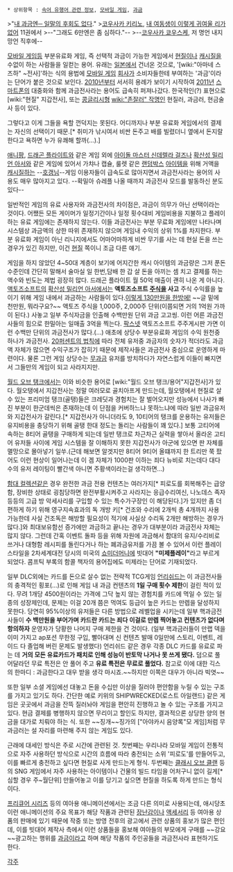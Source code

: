  * 상위항목 : [[속어 유행어 관련 정보]], [[모바일 게임]], [[과금]]

>"[[내 생애에 한 점의 후회도 없다|내 과금엔─ 일말의 후회도 없다]]."
>[[코우사카 키리노]], [[내 여동생이 이렇게 귀여울 리가 없어]] 11권에서
>--"그래도 6만엔은 좀 심하다."--
>--[[코우사카 쿄우스케]], 저 명언 내지 망언 직후에--

{{{+1 課金戰士 / Charging(Wallet) Warrior }}}

[[모바일 게임]]등 부분유료화 게임, 즉 선택적 과금이 가능한 게임에서 [[현질]]이나 [[캐시질]]을 수없이 하는 사람들을 일컫는 용어. 유래는 [[일본]]에서 건너온 것으로, '[wiki:"아마네 스즈하" ~전사]'하는 식의 용법에 [[모바일 게임]] [[회사]]가 소비자들한테 부여하는 '과금'이라는 단어가 붙은 것으로 보인다. [[2010년]]부터 서서히 용례가 보이기 시작하여 [[2011년]] [[스마트폰]]의 대중화와 함께 과금전사라는 용어도 급속히 퍼져나갔다. 한국적인(?) 표현으로 [wiki:"현질" 지갑전사], 또는 [[콩글리시]]형 [[wiki:"존잘러" 작명]]인 현질러, 과금러, 현금술사 등이 있다. 

그렇다고 이게 그들을 욕할 껀덕지는 못된다. 어디까지나 부분 유료화 게임에서의 결제는 자신의 선택이기 때문.[* 취미가 낚시여서 비싼 돈주고 배를 빌렸더니 옆에서 돈지랄한다고 욕하면 누가 유쾌해 할까(...).]


[[애니팡]], [[드래곤 플라이트]]와 같은 게임 외에 [[아이돌 마스터 신데렐라 걸즈]]나 [[확산성 밀리언 아서]]와 같은 게임에 있어서 가챠나 캡슐, 룰렛 같은 [[랜덤박스]] [[아이템]]을 위해 거액을 [[캐시질]]하는 --[[호갱님]]--게임 이용자들이 급속도로 많아지면서 과금전사라는 용어의 사용도 매우 많아지고 있다. --확밀아 슈레플 나올 때까지 과금전사 모드를 발동하신 분도 있다-- 

일반적인 게임의 유료 사용자와 과금전사의 차이점은, 과금이 의무가 아닌 선택이라는 것이다. 어쨌든 모든 게이머가 일정기간이나 일정 횟수대비 게임비용을 지불하고 플레이하는 유료 게임에는 존재하지 않는다. 이들 과금전사는 부분 무료화 게임에만 나타나며 시스템상 과금액의 상한 따위 존재하지 않으며 게임내 수익의 상위 1%를 차지한다. 부분 유료화 게임이 아닌 리니지에서도 어마어마하게 비싼 무기를 사는 데 현실 돈을 쓰는 경우가 있긴 하지만, 이건 [[현질]] 쪽이니 조금 다른 얘기. 

게임을 하지 않았던 4~50대 계층이 보기에 어지간한 캐시 아이템의 과금량은 그저 푼돈 수준인데 간단히 말해서 술마실 일 한번,담배 한 갑 살 돈을 아끼는 셈 치고 결제를 하는 액수와 빈도는 제법 굉장히 많다. 드래곤 플라이트 월 50억 매출이 괜히 나온 게 아니다. [[액토즈소프트]]의 [[확산성 밀리언 아서]]에서는 '''액토즈소프트 [[주식]]을 사고''' 주식 수익률을 높이기 위해 게임 내에서 과금하는 사람들이 있다.[http://board.moneta.co.kr/cgi-bin/paxBulletin/bulView.cgi?mode=search&boardid=052790&frame=boardframe&code=052790&page=1&billId=135762376474691 이렇게 130만원을 한방에!] ~~글 밑에 천만원, 뭐라구요?~~ 액토즈 주식을 1,000주, 2,000주 단위(이쯤되면 거의 1억원 가까이 된다.) 사놓고 일부 주식자금을 인출해 수백만원 단위 과금 고고씽. 이런 어른 과금전사들의 힘으로 한밀아는 일매출 3억을 찍는다. [[팍스넷]] 액토즈소프트 주주게시판 가면 이런 수백만 단위의 과금전사가 많다.(...) 애초에 상당수 부분유료화 게임의 수익 원천중 하나가 과금전사. [[20퍼센트의 법칙]]에 따라 전체 유저중 과금자의 숫자가 적더라도 과금액 자체가 많으면 수익구조가 잡히기 때문에 제작사들은 과금전사 중심으로 운영하게 마련이다. 물론 그런 게임 상당수는 [[무과금]] 유저를 방치하다가 자연스럽게 이들이 빠지면서 그들만의 게임이 되고 사라지지만.

[[월드 오브 탱크]]에서는 이와 비슷한 용어로 [wiki:"월드 오브 탱크/용어"지갑전사]가 있다. 월오탱에서 지갑전사는 정말 여러모로 골치아프게 만드는데, 월오탱에서 현질로 살 수 있는 프리미엄 탱크(골탱)들은 크레딧과 경험치는 잘 벌어오지만 성능에서 나사가 빠진 부분이 한군데씩은 존재하는데 이 단점을 커버하느냐 못하느냐에 따라 일반 과금유저와 지갑전사가 갈린다.[* 지갑전사가 아니더라도 9, 10티어의 탱크를 운용하는 유저들은 유지비용을 충당하기 위해 골탱 한대 정도는 돌리는 사람들이 꽤 있다.] 보통 고티어에 속하는 8티어 골탱을 구매하게 되는데 일반 탱크로 차근차근 실력을 쌓아서 올라온 고티어 유저들 사이에 게임 시스템을 잘 이해하지 못한 지갑전사가 아군에 있으면 판 자체를 멸망으로 몰아넣기 일쑤.(근데 해보면 알겟지만 8티어 9티어 올떄까지 한 트리만 쭉 팠어도 이런 현상이 일어나는데 이 겜 자체가 1000판 이하는 죄다 뉴비로 치는데다 대다수의 유저 레이팅이 빨간색 아니면 주황색이라는걸 생각하면...)

[[함대 컬렉션]]같은 경우 완전한 과금 전용 컨텐츠는 여러가지[* 피로도를 회복해주는 급양함, 장비한 상태로 굉침당하면 완전부활시켜주고 사라지는 응급수리여신, 나노데스 족자 등등의 고급 방 악세사리를 구입할 수 있는 특수가구장인 이 해당된다.]가 있지만 좀 더 편하게 하기 위해 영구지속효과의 독 개방 키[* 건조와 수리에 2개씩 총 4개까지 사용 가능한데 사실 건조독은 해방할 필요성이 적기에 사실상 수리독 2개만 해방하는 경우가 많다.]와 최대보유함선 증가에만 과금하고 끝나는 경우가 대부분이라 과금전사 자체는 많지 않다. 그런데 간혹 이벤트 돌파 등을 위해 자원에 과금해서 함대의 유지/수리비로 쓰거나 대형함 레시피를 돌린다거나 하는 폐과금유저를 가끔 볼 수 있어서 이런 플레이스타일을 2차세계대전 당시의 미국의 [[쇼미더머니]]에 빗대어 '''"미제플레이"'''라고 부르게 되었다. 콤프틱 부록의 함콜 책자의 용어집에도 미제라는 단어로 기재되었다.

일부 DLC외에는 카드를 돈으로 살수 없는 전략적 TCG게임 [[언리쉬드]]는 이 과금전사들의 충격적인 횡포(...)로 인해 게임 내 과금 컨텐츠의 '''1일 구매 횟수 제한'''이 걸린 적이 있다. 무려 1개당 4500원이라는 가격에 그닥 높지 않는 경험치를 카드에 먹일 수 있는 일종의 성장제인데, 문제는 이걸 20개 쯤은 먹여도 등급이 높은 카드는 만렙을 달성하지 못한다. 당연히 95%이상의 유저들은 다른 방법으로 레벨업을 시키는데 일부 핵과금전사들이 '''수 백만원을 부어가며 카드란 카드는 죄다 이걸로 만렙 찍어놓고 컨텐츠가 없다며 항의하자''' 운영자가 당황한 나머지 구매 제한을 건 것이다. (일부 핵과금러들이 만랩 덱을 이미 가지고 ap포션 무한정 구입, 빨아대며 신 컨텐츠 발매 0일만에 스토리, 이벤트, 레이드 다 졸업해 버린 문제도 발생했다) 언리쉬드 같은 경우 각종 DLC 카드를 유료로 파는 데 '''거의 모든 유료카드가 패치로 인해 성능이 반토막 나거나 못 쓰게 됐다.''' 덤으로 풀어달라던 무료 특전은 안 풀어 주고 '''유료 특전은 무료로 풀었다.''' 참고로 이에 대한 긱스의 한마디 : 과금한다고 대우 받을 생각 마시죠.~~하지만 이쪽은 대우가 아니라 빅엿~~

또한 일부 소셜 게임에선 대놓고 돈을 수십만 이상을 질러야 편안함을 누릴 수 있는 구조를 가지고 있기도 하다. 간단한 예로 키위의 SHIPWRECKED(로스트 아일랜드) 같은 게임은 곳곳에서 과금을 잔뜩 질러놔야 게임을 편안히 진행하고 놀 수 있는 구조를 가지고 있다. 현금 결제를 병행하지 않으면 무리이고 할인도 하지만, 결과적으론 상당한 양의 현금을 대가로 치뤄야 하는 식. 또한 ~~징개~~징가의 ["아야카시 음양록"모 게임]처럼 무과금러는 설 자리를 마련해 주지 않는 게임도 있다.

근래에 대세인 방식은 주로 시간에 관련된 것. 첫번째는 우리나라 모바일 게임이 전통적으로 자주 사용하던 방식으로 시간의 흐름에 따라 충전되는 소위 '피로도'를 만들어두고, 이를 빠르게 충전하고 싶다면 현질로 사게 만드는게 형식. 두번째는 [[클래시 오브 클랜]] 등의 SNG 게임에서 자주 사용하는 아이템이나 건물의 빌드 타임을 어처구니 없이 길게[* 심할 경우 주~월단위] 만들어놓고 이를 당기고 싶으면 현질을 하도록 하게 만드는 형식이다.  

[[프리큐어 시리즈]] 등의 여아용 애니메이션에서는 조금 다른 의미로 사용되는데, 애시당초 이런 애니메이션의 주요 목표가 해당 작품과 관련된 [[장난감]]이나 [[액세서리]] 등 여아용 상품의 판매에 있기 때문에 작중 또는 방영 전후의 광고에서 관련 상품의 홍보가 많은 편인데, 이를 빗대어 제작사 측에서 이런 상품들을 홍보해 여아들의 부모에게 구매를 ~~강요~~광고하는 행위를 [[과금]]이라고 하며 해당 작품의 주인공들을 과금전사라 표현하기도 한다.

[[각주]]

